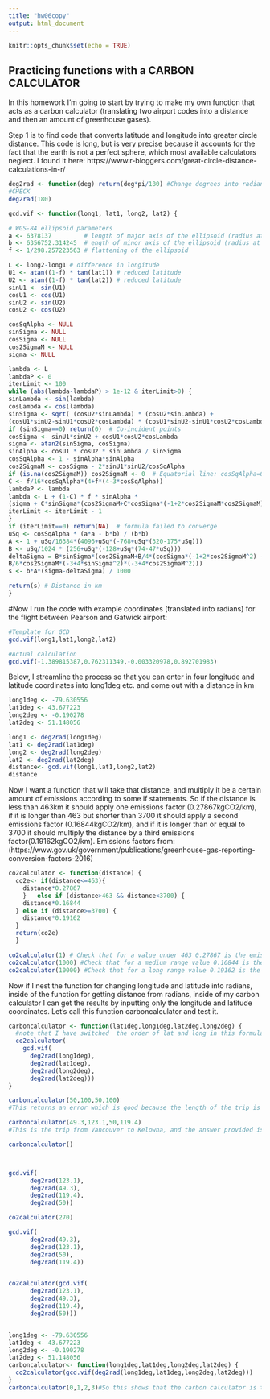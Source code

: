 ```yaml
---
title: "hw06copy"
output: html_document
---
```


```r
knitr::opts_chunk$set(echo = TRUE)
```

## Practicing functions with a CARBON CALCULATOR

In this homework I'm going to start by trying to make my own function that acts as a carbon calculator (translating two airport codes into a distance and then an amount of greenhouse gases).

Step 1 is to find code that converts latitude and longitude into greater circle distance. This code is long, but is very precise because it accounts for the fact that the earth is not a perfect sphere, which most available calculators neglect. I found it here: https://www.r-bloggers.com/great-circle-distance-calculations-in-r/
```r
deg2rad <- function(deg) return(deg*pi/180) #Change degrees into radians
#CHECK
deg2rad(180)

gcd.vif <- function(long1, lat1, long2, lat2) {

# WGS-84 ellipsoid parameters
a <- 6378137         # length of major axis of the ellipsoid (radius at equator)
b <- 6356752.314245  # ength of minor axis of the ellipsoid (radius at the poles)
f <- 1/298.257223563 # flattening of the ellipsoid

L <- long2-long1 # difference in longitude
U1 <- atan((1-f) * tan(lat1)) # reduced latitude
U2 <- atan((1-f) * tan(lat2)) # reduced latitude
sinU1 <- sin(U1)
cosU1 <- cos(U1)
sinU2 <- sin(U2)
cosU2 <- cos(U2)

cosSqAlpha <- NULL
sinSigma <- NULL
cosSigma <- NULL
cos2SigmaM <- NULL
sigma <- NULL

lambda <- L
lambdaP <- 0
iterLimit <- 100
while (abs(lambda-lambdaP) > 1e-12 & iterLimit>0) {
sinLambda <- sin(lambda)
cosLambda <- cos(lambda)
sinSigma <- sqrt( (cosU2*sinLambda) * (cosU2*sinLambda) +
(cosU1*sinU2-sinU1*cosU2*cosLambda) * (cosU1*sinU2-sinU1*cosU2*cosLambda) )
if (sinSigma==0) return(0)  # Co-incident points
cosSigma <- sinU1*sinU2 + cosU1*cosU2*cosLambda
sigma <- atan2(sinSigma, cosSigma)
sinAlpha <- cosU1 * cosU2 * sinLambda / sinSigma
cosSqAlpha <- 1 - sinAlpha*sinAlpha
cos2SigmaM <- cosSigma - 2*sinU1*sinU2/cosSqAlpha
if (is.na(cos2SigmaM)) cos2SigmaM <- 0  # Equatorial line: cosSqAlpha=0
C <- f/16*cosSqAlpha*(4+f*(4-3*cosSqAlpha))
lambdaP <- lambda
lambda <- L + (1-C) * f * sinAlpha *
(sigma + C*sinSigma*(cos2SigmaM+C*cosSigma*(-1+2*cos2SigmaM*cos2SigmaM)))
iterLimit <- iterLimit - 1
}
if (iterLimit==0) return(NA)  # formula failed to converge
uSq <- cosSqAlpha * (a*a - b*b) / (b*b)
A <- 1 + uSq/16384*(4096+uSq*(-768+uSq*(320-175*uSq)))
B <- uSq/1024 * (256+uSq*(-128+uSq*(74-47*uSq)))
deltaSigma = B*sinSigma*(cos2SigmaM+B/4*(cosSigma*(-1+2*cos2SigmaM^2) -
B/6*cos2SigmaM*(-3+4*sinSigma^2)*(-3+4*cos2SigmaM^2)))
s <- b*A*(sigma-deltaSigma) / 1000

return(s) # Distance in km
}
```



#Now I run the code with example coordinates (translated into radians) for the flight between Pearson and Gatwick airport:

```r
#Template for GCD
gcd.vif(long1,lat1,long2,lat2)

#Actual calculation
gcd.vif(-1.389815387,0.762311349,-0.003320978,0.892701983)
```



Below, I streamline the process so that you can enter in four longitude and latitude coordinates into long1deg etc. and come out with a distance in km
```r
long1deg <- -79.630556
lat1deg <- 43.677223
long2deg <- -0.190278
lat2deg <- 51.148056

long1 <- deg2rad(long1deg)
lat1 <- deg2rad(lat1deg)
long2 <- deg2rad(long2deg)
lat2 <- deg2rad(lat2deg)
distance<- gcd.vif(long1,lat1,long2,lat2)
distance
```



Now I want a function that will take that distance, and multiply it be a certain amount of emissions according to some if statements. So if the distance is less than 463km it should apply one emissions factor (0.27867kgCO2/km), if it is longer than 463 but shorter than 3700 it should apply a second emissions factor (0.16844kgCO2/km), and if it is longer than or equal to 3700 it should multiply the distance by a third emissions factor(0.19162kgCO2/km). Emissions factors from: (https://www.gov.uk/government/publications/greenhouse-gas-reporting-conversion-factors-2016)

```r
co2calculator <- function(distance) {
  co2e<- if(distance<=463){
    distance*0.27867
    }   else if (distance>463 && distance<3700) {
    distance*0.16844
  } else if (distance>=3700) {
    distance*0.19162
  } 
  return(co2e)
  }

co2calculator(1) # Check that for a value under 463 0.27867 is the emissions factor
co2calculator(1000) #Check that for a medium range value 0.16844 is the factor
co2calculator(10000) #Check that for a long range value 0.19162 is the factor
```



Now if I nest the function for changing longitude and latitude into radians, inside of the function for getting distance from radians, inside of my carbon calculator I can get the results by inputting only the longitude and latitude coordinates. Let's call this function carboncalculator and test it.
```r
carboncalculator <- function(lat1deg,long1deg,lat2deg,long2deg) {
  #note that I have switched  the order of lat and long in this formula because the function I copied from the internet went against geography conventions
  co2calculator(
    gcd.vif(
      deg2rad(long1deg),
      deg2rad(lat1deg),
      deg2rad(long2deg),
      deg2rad(lat2deg)))
}

carboncalculator(50,100,50,100)
#This returns an error which is good because the length of the trip is zero

carboncalculator(49.3,123.1,50,119.4)
#This is the trip from Vancouver to Kelowna, and the answer provided is reasonable (77kg of CO2)

carboncalculator()



gcd.vif(
      deg2rad(123.1),
      deg2rad(49.3),
      deg2rad(119.4),
      deg2rad(50))

co2calculator(270)

gcd.vif(
      deg2rad(49.3),
      deg2rad(123.1),
      deg2rad(50),
      deg2rad(119.4))


co2calculator(gcd.vif(
      deg2rad(123.1),
      deg2rad(49.3),
      deg2rad(119.4),
      deg2rad(50)))


long1deg <- -79.630556
lat1deg <- 43.677223
long2deg <- -0.190278
lat2deg <- 51.148056
carboncalculator<- function(long1deg,lat1deg,long2deg,lat2deg) {
  co2calculator(gcd.vif(deg2rad(long1deg,lat1deg,long2deg,lat2deg)))
}
carboncalculator(0,1,2,3)#So this shows that the carbon calculator is taking the values of long1deg and not the values that we put inside of it, so you have to change the objects first.

```
